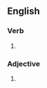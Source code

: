 ==English==

===Verb===
{{head|en|verb form}}

# {{en-past of|radiate}}

===Adjective===
{{en-adj}}

# {{lb|en|botany}} {{synonym of|radiate|lang=en}}